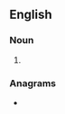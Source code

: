 {{also|Hauchs}}
==English==

===Noun===
{{head|en|noun plural form}}

# {{plural of|hauch|lang=en}}

===Anagrams===
* {{anagrams|en|Chaush}}